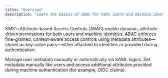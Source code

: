 ```yaml
---
title: "Overview"  
description: "Learn the basics of ABAC for both users and machine identities."
---
```


KMS's Attribute-based Access Controls (ABAC) enable dynamic, attribute-driven permissions for both users and machine identities. ABAC enforces fine-grained, context-aware access controls using metadata attributes—stored as key-value pairs—either attached to identities or provided during authentication.

<CardGroup cols={2}>
  <Card title="Users" icon="square-1" href="./managing-user-metadata">
    Manage user metadata manually or automatically via SAML logins.  
  </Card>
  <Card title="Machine Identities" icon="square-2" href="./managing-machine-identity-attributes">
   Set metadata manually like users and access additional attributes provided during machine authentication (for example, OIDC claims).
  </Card>
</CardGroup>